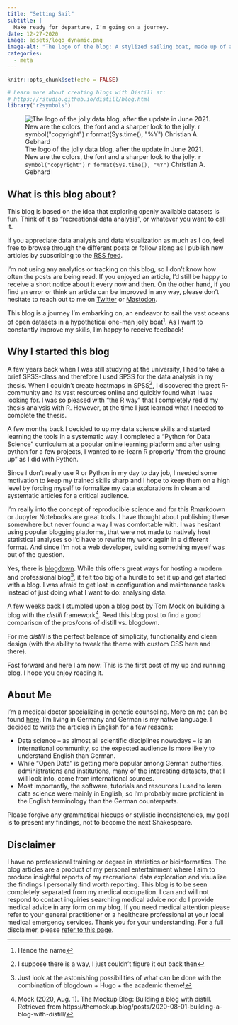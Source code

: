 ```yaml
---
title: "Setting Sail"
subtitle: |
  Make ready for departure, I'm going on a journey.
date: 12-27-2020
image: assets/logo_dynamic.png
image-alt: "The logo of the blog: A stylized sailing boat, made up of a few white strokes in front of a bright blue background. The background has the shape of a squircle."
categories:
  - meta
---
```


```r
knitr::opts_chunk$set(echo = FALSE)

# Learn more about creating blogs with Distill at:
# https://rstudio.github.io/distill/blog.html
library("r2symbols")

```

![The logo of the jolly data blog, after the update in June 2021. New are the colors, the font and a sharper look to the jolly. `r symbol("copyright")` `r format(Sys.time(), "%Y")` Christian A. Gebhard](../../assets/images/logo_w_name.png)


## What is this blog about?
This blog is based on the idea that exploring openly available datasets is fun. Think of it as "recreational data analysis", or whatever you want to call it. 

If you appreciate data analysis and data visualization as much as I do, feel free to browse through the different posts or follow along as I publish new articles by subscribing to the [RSS feed](https://jollydata.blog/posts.xml).

I'm not using any analytics or tracking on this blog, so I don't know how often the posts are being read. If you enjoyed an article, I'd still be happy to receive a short notice about it every now and then.
On the other hand, if you find an error or think an article can be improved in any way, please don't hesitate to reach out to me on [Twitter](https://twitter.com/c_gebhard) or [Mastodon](https://scicomm.xyz/@basepair).

This blog is a journey I'm embarking on, an endeavor to sail the vast oceans of open datasets in a hypothetical one-man jolly boat^[Hence the name]. As I want to constantly improve my skills, I'm happy to receive feedback!

## Why I started this blog
A few years back when I was still studying at the university, I had to take a brief SPSS-class and therefore I used SPSS for the data analysis in my thesis. When I couldn't create heatmaps in SPSS^[I suppose there is a way, I just couldn't figure it out back then], I discovered the great R-community and its vast resources online and quickly found what I was looking for. I was so pleased with "the R way" that I completely redid my thesis analysis with R. However, at the time I just learned what I needed to complete the thesis.

A few months back I decided to up my data science skills and started learning the tools in a systematic way. I completed a "Python for Data Science" curriculum at a popular online learning platform and after using python for a few projects, I wanted to re-learn R properly "from the ground up" as I did with Python.

Since I don't really use R or Python in my day to day job, I needed some motivation to keep my trained skills sharp and I hope to keep them on a high level by forcing myself to formalize my data explorations in clean and systematic articles for a critical audience.

I'm really into the concept of reproducible science and for this Rmarkdown or Jupyter Notebooks are great tools. I have thought about publishing these somewhere but never found a way I was comfortable with. I was hesitant using popular blogging platforms, that were not made to natively host statistical analyses so I'd have to rewrite my work again in a different format. And since I'm not a web developer, building something myself was out of the question.

Yes, there is [blogdown](https://bookdown.org/yihui/blogdown/). While this offers great ways for hosting a modern and professional blog^[Just look at the astonishing possibilities of what can be done with the combination of blogdown + Hugo + the academic theme!], it felt too big of a hurdle to set it up and get started with a blog. I was afraid to get lost in configuration and maintenance tasks instead of just doing what I want to do: analysing data.

A few weeks back I stumbled upon a [blog post](https://themockup.blog/posts/2020-08-01-building-a-blog-with-distill/) by Tom Mock on building a blog with the *distill* framework^[Mock (2020, Aug. 1). The Mockup Blog: Building a blog with distill. Retrieved from https://themockup.blog/posts/2020-08-01-building-a-blog-with-distill/]. Read this blog post to find a good comparison of the pros/cons of distill vs. blogdown.

For me *distill* is the perfect balance of simplicity, functionality and clean design (with the ability to tweak the theme with custom CSS here and there).

Fast forward and here I am now: This is the first post of my up and running blog. I hope you enjoy reading it.

## About Me
I'm a medical doctor specializing in genetic counseling. More on me can be found [here](../../about.html).
I'm living in Germany and German is my native language.
I decided to write the articles in English for a few reasons:

- Data science -- as almost all scientific disciplines nowadays -- is an international community, so the expected audience is more likely to understand English than German.
- While "Open Data" is getting more popular among German authorities, administrations and institutions, many of the interesting datasets, that I will look into, come from international sources.
- Most importantly, the software, tutorials and resources I used to learn data science were mainly in English, so I'm probably more proficient in the English terminology than the German counterparts.

Please forgive any grammatical hiccups or stylistic inconsistencies, my goal is to present my findings, not to become the next Shakespeare.

## Disclaimer
I have no professional training or degree in statistics or bioinformatics. The blog articles are a product of my personal entertainment where I aim to produce insightful reports of my recreational data exploration and visualize the findings I personally find worth reporting. This blog is to be seen completely separated from my medical occupation. I can and will not respond to contact inquiries searching medical advice nor do I provide medical advice in any form on my blog. If you need medical attention please refer to your general practitioner or a healthcare professional at your local medical emergency services. Thank you for your understanding. For a full disclaimer, please [refer to this page](../../disclaimer.html).